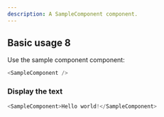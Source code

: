```yaml
---
description: A SampleComponent component.
---
```



## Basic usage 8

Use the sample component component:

```js
<SampleComponent />
```

### Display the text

```js live
<SampleComponent>Hello world!</SampleComponent>
```
